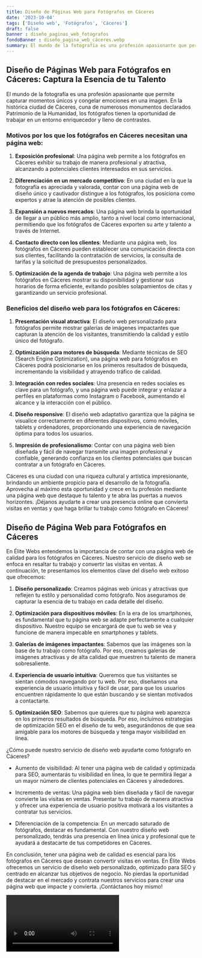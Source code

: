 ```yaml
---
title: Diseño de Páginas Web para Fotógrafos en Cáceres
date: '2023-10-04'
tags: ['Diseño web', 'Fotógrafos', 'Cáceres']
draft: false
banner : diseño_paginas_web_fotógrafos
fondoBanner : diseño_pagina_web_cáceres.webp
summary: El mundo de la fotografía es una profesión apasionante que permite capturar momentos únicos y congelar emociones en una imagen. En la histórica ciudad de Cáceres, cuna de numerosos monumentos declarados Patrimonio de la Humanidad, los fotógrafos tienen la oportunidad de trabajar en un entorno enriquecedor y lleno de contrastes.
---
```


## Diseño de Páginas Web para Fotógrafos en Cáceres: Captura la Esencia de tu Talento

El mundo de la fotografía es una profesión apasionante que permite capturar momentos únicos y congelar emociones en una imagen. En la histórica ciudad de Cáceres, cuna de numerosos monumentos declarados Patrimonio de la Humanidad, los fotógrafos tienen la oportunidad de trabajar en un entorno enriquecedor y lleno de contrastes.

### Motivos por los que los fotógrafos en Cáceres necesitan una página web:

1. **Exposición profesional**: Una página web permite a los fotógrafos en Cáceres exhibir su trabajo de manera profesional y atractiva, alcanzando a potenciales clientes interesados en sus servicios.

2. **Diferenciación en un mercado competitivo**: En una ciudad en la que la fotografía es apreciada y valorada, contar con una página web de diseño único y cautivador distingue a los fotógrafos, los posiciona como expertos y atrae la atención de posibles clientes.

3. **Expansión a nuevos mercados**: Una página web brinda la oportunidad de llegar a un público más amplio, tanto a nivel local como internacional, permitiendo que los fotógrafos de Cáceres exporten su arte y talento a través de Internet.

4. **Contacto directo con los clientes**: Mediante una página web, los fotógrafos en Cáceres pueden establecer una comunicación directa con sus clientes, facilitando la contratación de servicios, la consulta de tarifas y la solicitud de presupuestos personalizados.

5. **Optimización de la agenda de trabajo**: Una página web permite a los fotógrafos en Cáceres mostrar su disponibilidad y gestionar sus horarios de forma eficiente, evitando posibles solapamientos de citas y garantizando un servicio profesional.

### Beneficios del diseño web para los fotógrafos en Cáceres:

1. **Presentación visual atractiva**: El diseño web personalizado para fotógrafos permite mostrar galerías de imágenes impactantes que capturan la atención de los visitantes, transmitiendo la calidad y estilo único del fotógrafo.

2. **Optimización para motores de búsqueda**: Mediante técnicas de SEO (Search Engine Optimization), una página web para fotógrafos en Cáceres podrá posicionarse en los primeros resultados de búsqueda, incrementando la visibilidad y atrayendo tráfico de calidad.

3. **Integración con redes sociales**: Una presencia en redes sociales es clave para un fotógrafo, y una página web puede integrar y enlazar a perfiles en plataformas como Instagram o Facebook, aumentando el alcance y la interacción con el público.

4. **Diseño responsive**: El diseño web adaptativo garantiza que la página se visualice correctamente en diferentes dispositivos, como móviles, tablets y ordenadores, proporcionando una experiencia de navegación óptima para todos los usuarios.

5. **Impresión de profesionalismo**: Contar con una página web bien diseñada y fácil de navegar transmite una imagen profesional y confiable, generando confianza en los clientes potenciales que buscan contratar a un fotógrafo en Cáceres.

Cáceres es una ciudad con una riqueza cultural y artística impresionante, brindando un ambiente propicio para el desarrollo de la fotografía. Aprovecha al máximo esta oportunidad y crece en tu profesión mediante una página web que destaque tu talento y te abra las puertas a nuevos horizontes. ¡Déjanos ayudarte a crear una presencia online que convierta visitas en ventas y que haga brillar tu trabajo como fotógrafo en Cáceres!

<GifSeo />

<Cta />

## Diseño de Página Web para Fotógrafos en Cáceres

En Élite Webs entendemos la importancia de contar con una página web de calidad para los fotógrafos en Cáceres. Nuestro servicio de diseño web se enfoca en resaltar tu trabajo y convertir las visitas en ventas. A continuación, te presentamos los elementos clave del diseño web exitoso que ofrecemos:

1. **Diseño personalizado**: Creamos páginas web únicas y atractivas que reflejen tu estilo y personalidad como fotógrafo. Nos aseguramos de capturar la esencia de tu trabajo en cada detalle del diseño.

2. **Optimización para dispositivos móviles**: En la era de los smartphones, es fundamental que tu página web se adapte perfectamente a cualquier dispositivo. Nuestro equipo se encargará de que tu web se vea y funcione de manera impecable en smartphones y tablets.

3. **Galerías de imágenes impactantes**: Sabemos que las imágenes son la base de tu trabajo como fotógrafo. Por eso, creamos galerías de imágenes atractivas y de alta calidad que muestren tu talento de manera sobresaliente.

4. **Experiencia de usuario intuitiva**: Queremos que tus visitantes se sientan cómodos navegando por tu web. Por eso, diseñamos una experiencia de usuario intuitiva y fácil de usar, para que los usuarios encuentren rápidamente lo que están buscando y se sientan motivados a contactarte.

5. **Optimización SEO**: Sabemos que quieres que tu página web aparezca en los primeros resultados de búsqueda. Por eso, incluimos estrategias de optimización SEO en el diseño de tu web, asegurándonos de que sea amigable para los motores de búsqueda y tenga mayor visibilidad en línea.

¿Cómo puede nuestro servicio de diseño web ayudarte como fotógrafo en Cáceres?

- Aumento de visibilidad: Al tener una página web de calidad y optimizada para SEO, aumentarás tu visibilidad en línea, lo que te permitirá llegar a un mayor número de clientes potenciales en Cáceres y alrededores.

- Incremento de ventas: Una página web bien diseñada y fácil de navegar convierte las visitas en ventas. Presentar tu trabajo de manera atractiva y ofrecer una experiencia de usuario positiva motivará a los visitantes a contratar tus servicios.

- Diferenciación de la competencia: En un mercado saturado de fotógrafos, destacar es fundamental. Con nuestro diseño web personalizado, tendrás una presencia en línea única y profesional que te ayudará a destacarte de tus competidores en Cáceres.

En conclusión, tener una página web de calidad es esencial para los fotógrafos en Cáceres que desean convertir visitas en ventas. En Élite Webs ofrecemos un servicio de diseño web personalizado, optimizado para SEO y centrado en alcanzar tus objetivos de negocio. No pierdas la oportunidad de destacar en el mercado y contrata nuestros servicios para crear una página web que impacte y convierta. ¡Contáctanos hoy mismo!

<Video />

<CtaBot job='Fotógrafos' city='Cáceres'/>

<Gmaps query='Cáceres+españa+maps' />